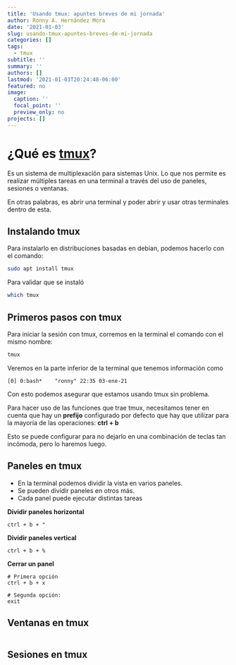 ```yaml
---
title: 'Usando tmux: apuntes breves de mi jornada'
author: Ronny A. Hernández Mora
date: '2021-01-03'
slug: usando-tmux-apuntes-breves-de-mi-jornada
categories: []
tags:
  - tmux
subtitle: ''
summary: ''
authors: []
lastmod: '2021-01-03T20:24:48-06:00'
featured: no
image:
  caption: ''
  focal_point: ''
  preview_only: no
projects: []
---
```


# ¿Qué es [tmux](https://github.com/tmux/tmux/wiki)?

Es un sistema de multiplexación para sistemas Unix. Lo que nos permite es
realizar múltiples tareas en una terminal a través del uso
de paneles, sesiones o ventanas.

En otras palabras, es abrir una terminal y poder abrir y usar otras terminales 
dentro de esta.

## Instalando tmux

Para instalarlo en distribuciones basadas en debian, podemos hacerlo con el
comando: 

```bash
sudo apt install tmux
```

Para validar que se instaló

```bash
which tmux
```

## Primeros pasos con tmux

Para iniciar la sesión con tmux, corremos en la terminal el comando con el
mismo nombre:
```bash
tmux
```

Veremos en la parte inferior de la terminal que tenemos información como

```
[0] 0:bash*    "ronny" 22:35 03-ene-21
```
Con esto podemos asegurar que estamos usando tmux sin problema.

Para hacer uso de las funciones que trae tmux, necesitamos tener en 
cuenta que hay un **prefijo** configurado por defecto que hay que
utilizar para la mayoría de las operaciones: **ctrl + b**

Esto se puede configurar para no dejarlo en una combinación de teclas tan
incómoda, pero lo haremos luego.

## Paneles en tmux

 - En la terminal podemos dividir la vista en varios paneles.
 - Se pueden dividir paneles en otros más.
 - Cada panel puede ejecutar distintas tareas
 
**Dividir paneles horizontal**

```
ctrl + b + "
```

**Dividir paneles vertical**

```
ctrl + b + %
```

**Cerrar un panel**

```
# Primera opción
ctrl + b + x

# Segunda opción:
exit
```





## Ventanas en tmux

```bash

```

## Sesiones en tmux

```bash

```

```bash

```


